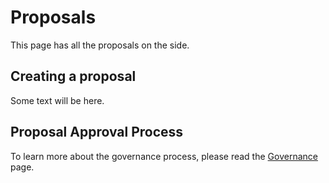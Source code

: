 # Proposals

This page has all the proposals on the side.

## Creating a proposal

Some text will be here.

## Proposal Approval Process

To learn more about the governance process, please read the [Governance](/dao/governance) page.

